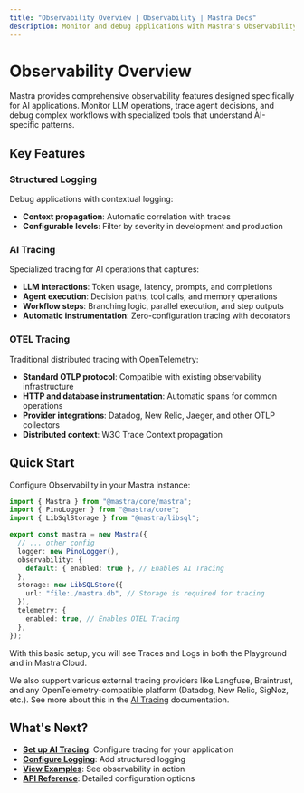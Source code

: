 ```yaml
---
title: "Observability Overview | Observability | Mastra Docs"
description: Monitor and debug applications with Mastra's Observability features.
---
```


# Observability Overview

Mastra provides comprehensive observability features designed specifically for AI applications. Monitor LLM operations, trace agent decisions, and debug complex workflows with specialized tools that understand AI-specific patterns.

## Key Features

### Structured Logging

Debug applications with contextual logging:

- **Context propagation**: Automatic correlation with traces
- **Configurable levels**: Filter by severity in development and production

### AI Tracing

Specialized tracing for AI operations that captures:

- **LLM interactions**: Token usage, latency, prompts, and completions
- **Agent execution**: Decision paths, tool calls, and memory operations
- **Workflow steps**: Branching logic, parallel execution, and step outputs
- **Automatic instrumentation**: Zero-configuration tracing with decorators

### OTEL Tracing

Traditional distributed tracing with OpenTelemetry:

- **Standard OTLP protocol**: Compatible with existing observability infrastructure
- **HTTP and database instrumentation**: Automatic spans for common operations
- **Provider integrations**: Datadog, New Relic, Jaeger, and other OTLP collectors
- **Distributed context**: W3C Trace Context propagation

## Quick Start

Configure Observability in your Mastra instance:

```typescript title="src/mastra/index.ts"
import { Mastra } from "@mastra/core/mastra";
import { PinoLogger } from "@mastra/core";
import { LibSqlStorage } from "@mastra/libsql";

export const mastra = new Mastra({
  // ... other config
  logger: new PinoLogger(),
  observability: {
    default: { enabled: true }, // Enables AI Tracing
  },
  storage: new LibSQLStore({
    url: "file:./mastra.db", // Storage is required for tracing
  }),
  telemetry: {
    enabled: true, // Enables OTEL Tracing
  },
});
```

With this basic setup, you will see Traces and Logs in both the Playground and in Mastra Cloud.

We also support various external tracing providers like Langfuse, Braintrust, and any OpenTelemetry-compatible platform (Datadog, New Relic, SigNoz, etc.). See more about this in the [AI Tracing](/docs/observability/ai-tracing/overview) documentation.

## What's Next?

- **[Set up AI Tracing](/docs/observability/ai-tracing/overview)**: Configure tracing for your application
- **[Configure Logging](/docs/observability/logging)**: Add structured logging
- **[View Examples](/examples/observability/basic-ai-tracing)**: See observability in action
- **[API Reference](/reference/observability/ai-tracing/)**: Detailed configuration options
